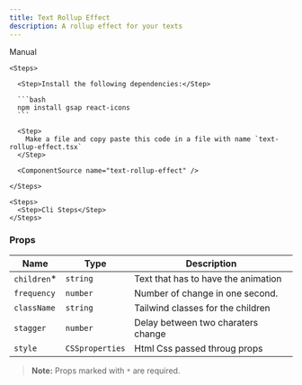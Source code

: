 ```yaml
---
title: Text Rollup Effect
description: A rollup effect for your texts
---
```


<ComponentPreview
  name="text-rollup-effect-demo"
  className="[&_.preview>[data-orientation=vertical]]:sm:max-w-[70%]"
/>

<Tabs defaultValue="manual">

  <TabsList>
    <TabsTrigger value="manual">Manual</TabsTrigger>
  </TabsList>

  <TabsContent value="manual">

    <Steps>

      <Step>Install the following dependencies:</Step>

      ```bash
      npm install gsap react-icons
      ```

      <Step>
        Make a file and copy paste this code in a file with name `text-rollup-effect.tsx`
      </Step>

      <ComponentSource name="text-rollup-effect" />

    </Steps>

  </TabsContent>

  <TabsContent value="cli">

    <Steps>
      <Step>Cli Steps</Step>
    </Steps>

  </TabsContent>

</Tabs>

### Props

| Name       | Type     | Description                                                                 |
|------------|----------|-----------------------------------------------------------------------------|
| `children`\*   | `string` | Text that has to have the animation                                         |
| `frequency` | `number` | Number of change in one second.                      |
| `className` | `string` | Tailwind classes for the children                     |
| `stagger` | `number`   | Delay between two charaters change                   |
| `style` | `CSSproperties` | Html Css passed throug props                     |

> **Note:** Props marked with `*` are required.

